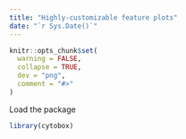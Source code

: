 ```yaml
---
title: "Highly-customizable feature plots"
date: "`r Sys.Date()`"
---
```


```r
knitr::opts_chunk$set(
  warning = FALSE,
  collapse = TRUE,
  dev = "png",
  comment = "#>"
)
```

Load the package

```r
library(cytobox)
```


